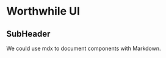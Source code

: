 <Meta title="Components/Example" />

<style>
  {`
    .subheading {
      font-size: 1.25rem;
      font-weight: 600;
      margin: 1rem 0 0.5rem;
    }
  
  `}
</style>

# Worthwhile UI

## SubHeader

We could use mdx to document components with Markdown.

